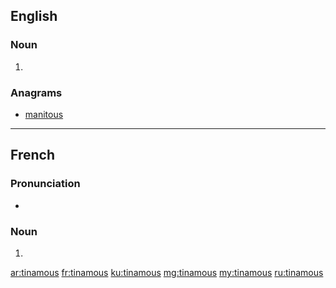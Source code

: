 ==English==

===Noun===
{{head|en|plural}}

# {{plural of|tinamou|lang=en}}

===Anagrams===
* [[manitous#English|manitous]]

----

==French==

===Pronunciation===
* {{IPA|/tinamu/|lang=fr}}

===Noun===
{{head|fr|plural|g=m}}

# {{plural of|tinamou|lang=fr}}

[[ar:tinamous]]
[[fr:tinamous]]
[[ku:tinamous]]
[[mg:tinamous]]
[[my:tinamous]]
[[ru:tinamous]]